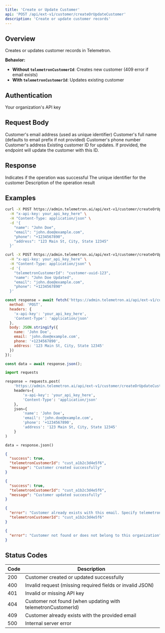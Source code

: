 ```yaml
---
title: 'Create or Update Customer'
api: 'POST /api/ext-v1/customer/createOrUpdateCustomer'
description: 'Create or update customer records'
---
```


## Overview

Creates or updates customer records in Telemetron.

**Behavior:**
- **Without `telemetronCustomerId`**: Creates new customer (409 error if email exists)
- **With `telemetronCustomerId`**: Updates existing customer

## Authentication

<ParamField header="x-api-key" type="string" required>
  Your organization's API key
</ParamField>

## Request Body

<ParamField body="email" type="string" required>
  Customer's email address (used as unique identifier)
</ParamField>

<ParamField body="name" type="string">
  Customer's full name (defaults to email prefix if not provided)
</ParamField>

<ParamField body="phone" type="string">
  Customer's phone number
</ParamField>

<ParamField body="address" type="string">
  Customer's address
</ParamField>

<ParamField body="telemetronCustomerId" type="string">
  Existing customer ID for updates. If provided, the endpoint will update the customer with this ID.
</ParamField>

## Response

<ResponseField name="success" type="boolean">
  Indicates if the operation was successful
</ResponseField>

<ResponseField name="telemetronCustomerId" type="string">
  The unique identifier for the customer
</ResponseField>

<ResponseField name="message" type="string">
  Description of the operation result
</ResponseField>

## Examples

<RequestExample>

```bash cURL - Create Customer
curl -X POST https://admin.telemetron.ai/api/ext-v1/customer/createOrUpdateCustomer \
  -H "x-api-key: your_api_key_here" \
  -H "Content-Type: application/json" \
  -d '{
    "name": "John Doe",
    "email": "john.doe@example.com",
    "phone": "+1234567890",
    "address": "123 Main St, City, State 12345"
  }'
```

```bash cURL - Update Customer
curl -X POST https://admin.telemetron.ai/api/ext-v1/customer/createOrUpdateCustomer \
  -H "x-api-key: your_api_key_here" \
  -H "Content-Type: application/json" \
  -d '{
    "telemetronCustomerId": "customer-uuid-123",
    "name": "John Doe Updated",
    "email": "john.doe@example.com",
    "phone": "+1234567890"
  }'
```

```javascript JavaScript
const response = await fetch('https://admin.telemetron.ai/api/ext-v1/customer/createOrUpdateCustomer', {
  method: 'POST',
  headers: {
    'x-api-key': 'your_api_key_here',
    'Content-Type': 'application/json'
  },
  body: JSON.stringify({
    name: 'John Doe',
    email: 'john.doe@example.com',
    phone: '+1234567890',
    address: '123 Main St, City, State 12345'
  })
});

const data = await response.json();
```

```python Python
import requests

response = requests.post(
    'https://admin.telemetron.ai/api/ext-v1/customer/createOrUpdateCustomer',
    headers={
        'x-api-key': 'your_api_key_here',
        'Content-Type': 'application/json'
    },
    json={
        'name': 'John Doe',
        'email': 'john.doe@example.com',
        'phone': '+1234567890',
        'address': '123 Main St, City, State 12345'
    }
)

data = response.json()
```

</RequestExample>

<ResponseExample>

```json Success - Created
{
  "success": true,
  "telemetronCustomerId": "cust_a1b2c3d4e5f6",
  "message": "Customer created successfully"
}
```

```json Success - Updated
{
  "success": true,
  "telemetronCustomerId": "cust_a1b2c3d4e5f6",
  "message": "Customer updated successfully"
}
```

```json Error - Already Exists
{
  "error": "Customer already exists with this email. Specify telemetronCustomerId to update fields.",
  "telemetronCustomerId": "cust_a1b2c3d4e5f6"
}
```

```json Error - Not Found
{
  "error": "Customer not found or does not belong to this organization"
}
```

</ResponseExample>

## Status Codes

| Code | Description |
|------|-------------|
| 200 | Customer created or updated successfully |
| 400 | Invalid request (missing required fields or invalid JSON) |
| 401 | Invalid or missing API key |
| 404 | Customer not found (when updating with telemetronCustomerId) |
| 409 | Customer already exists with the provided email |
| 500 | Internal server error |

